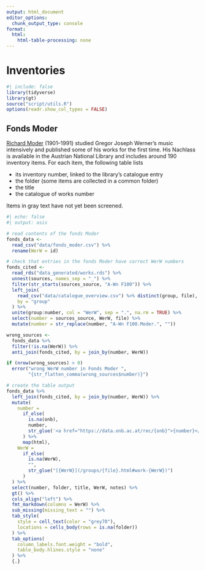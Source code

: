 ```yaml
---
output: html_document
editor_options: 
  chunk_output_type: console
format:
  html:
    html-table-processing: none
---
```


# Inventories {.unnumbered}

```r
#| include: false
library(tidyverse)
library(gt)
source("script/utils.R")
options(readr.show_col_types = FALSE)
```

## Fonds Moder

[Richard Moder](https://data.onb.ac.at/nlv_lex/perslex/M/Moder_Richard.html) (1901–1991) studied Gregor Joseph Werner's music intensively and published some of his works for the first time. His Nachlass is available in the Austrian National Library and includes around 190 inventory items. For each item, the following table lists

- its inventory number, linked to the library's catalogue entry
- the folder (some items are collected in a common folder)
- the title
- the catalogue of works number

Items in gray text have not yet been screened.

```r
#| echo: false
#| output: asis

# read contents of the fonds Moder
fonds_data <- 
  read_csv("data/fonds_moder.csv") %>% 
  rename(WerW = id)

# check that entries in the fonds Moder have correct WerW numbers
fonds_cited <- 
  read_rds("data_generated/works.rds") %>% 
  unnest(sources, names_sep = "_") %>%
  filter(str_starts(sources_source, "A-Wn F100")) %>%
  left_join(
    read_csv("data/catalogue_overview.csv") %>% distinct(group, file),
    by = "group"
  ) %>% 
  unite(group:number, col = "WerW", sep = ".", na.rm = TRUE) %>%
  select(number = sources_source, WerW, file) %>%
  mutate(number = str_replace(number, "A-Wn F100.Moder.", ""))

wrong_sources <- 
  fonds_data %>% 
  filter(!is.na(WerW)) %>%
  anti_join(fonds_cited, by = join_by(number, WerW))

if (nrow(wrong_sources) > 0)
  error("wrong WerW number in Fonds Moder ",
        "{str_flatten_comma(wrong_sources$number)}")

# create the table output
fonds_data %>% 
  left_join(fonds_cited, by = join_by(number, WerW)) %>% 
  mutate(
    number =
      if_else(
        is.na(onb),
        number,
        str_glue('<a href="https://data.onb.ac.at/rec/{onb}">{number}</a>')
      ) %>%
      map(html),
    WerW = 
      if_else(
        is.na(WerW),
        "",
        str_glue("[{WerW}](/groups/{file}.html#work-{WerW})")
      )
  ) %>% 
  select(number, folder, title, WerW, notes) %>% 
  gt() %>% 
  cols_align("left") %>% 
  fmt_markdown(columns = WerW) %>% 
  sub_missing(missing_text = "") %>% 
  tab_style(
    style = cell_text(color = "grey70"),
    locations = cells_body(rows = is.na(folder))
  ) %>% 
  tab_options(
    column_labels.font.weight = "bold",
    table_body.hlines.style = "none"
  ) %>%
  {.} 
```
